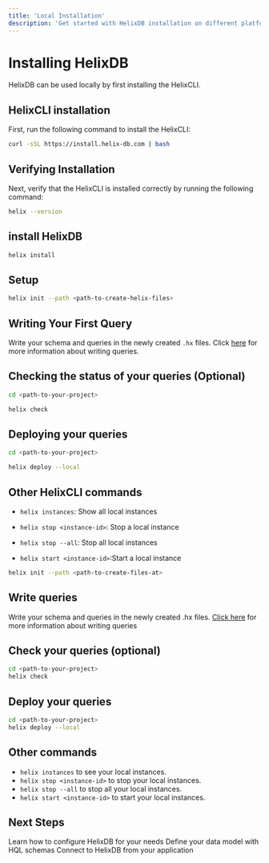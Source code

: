 ```yaml
---
title: 'Local Installation'
description: 'Get started with HelixDB installation on different platforms'
---
```


# Installing HelixDB

HelixDB can be used locally by first installing the HelixCLI.

## HelixCLI installation
First, run the following command to install the HelixCLI:

```bash
curl -sSL https://install.helix-db.com | bash
```

## Verifying Installation

Next, verify that the HelixCLI is installed correctly by running the following command:

```bash
helix --version
```


## install HelixDB

```bash
helix install
```

## Setup
```bash
helix init --path <path-to-create-helix-files>
```

## Writing Your First Query

Write your schema and queries in the newly created `.hx` files. Click [here](../../essentials/query-structure) for more information about writing queries.


## Checking the status of your queries (Optional)
```bash
cd <path-to-your-project>

helix check
```

## Deploying your queries
```bash
cd <path-to-your-project>

helix deploy --local
```

## Other HelixCLI commands

- `helix instances`: Show all local instances

- `helix stop <instance-id>`: Stop a local instance

- `helix stop --all`: Stop all local instances

- `helix start <instance-id>`:Start a local instance

```bash
helix init --path <path-to-create-files-at>
```

## Write queries

Write your schema and queries in the newly created .hx files. [Click here](./query-structure.mdx) for more information about writing queries

## Check your queries (optional)

```bash
cd <path-to-your-project>
helix check
```

## Deploy your queries

```bash
cd <path-to-your-project>
helix deploy --local
```

## Other commands

- `helix instances` to see your local instances.
- `helix stop <instance-id>` to stop your local instances.
- `helix stop --all` to stop all your local instances.
- `helix start <instance-id>` to start your local instances.




## Next Steps

<CardGroup cols={2}>
  <Card title="Configuration (Coming Soon)" icon="gear" href="essentials/configuration">
    Learn how to configure HelixDB for your needs
  </Card>
  <Card title="Schema Definition" icon="code" href="../../essentials/schema-definition">
    Define your data model with HQL schemas
  </Card>
  <Card title="Client Libraries (Coming Soon)" icon="plug" href="essentials/client-libraries">
    Connect to HelixDB from your application
  </Card>
</CardGroup>